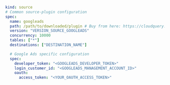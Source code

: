 ```yaml copy
kind: source
# Common source-plugin configuration
spec:
  name: googleads
  path: /path/to/downloaded/plugin # Buy from here: https://cloudquery.io/integrations/googleads
  version: "VERSION_SOURCE_GOOGLEADS"
  concurrency: 10000
  tables: ["*"]
  destinations: ["DESTINATION_NAME"]

  # Google Ads specific configuration
  spec:
    developer_token: "<GOOGLEADS_DEVELOPER_TOKEN>"
    login_customer_id: "<GOOGLEADS_MANAGEMENT_ACCOUNT_ID>"
    oauth:
      access_token: "<YOUR_OAUTH_ACCESS_TOKEN>"
```

